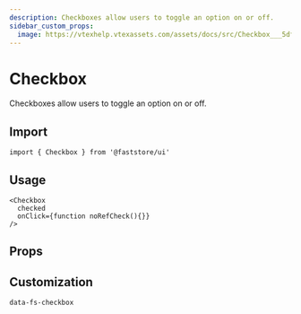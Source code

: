 ```yaml
---
description: Checkboxes allow users to toggle an option on or off.
sidebar_custom_props: 
  image: https://vtexhelp.vtexassets.com/assets/docs/src/Checkbox___5dfb3d931c093ee7ebfac8bc388e68b5.png
---
```



# Checkbox

Checkboxes allow users to toggle an option on or off.

## Import

```tsx
import { Checkbox } from '@faststore/ui'
```

## Usage

```tsx live
<Checkbox
  checked
  onClick={function noRefCheck(){}}
/>
```

## Props

<PropsSection name="Checkbox" />

## Customization

`data-fs-checkbox`
